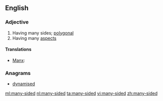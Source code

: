 ==English==

===Adjective===
{{en-adj|head=[[many]]-[[sided]]}}

# Having many sides; [[polygonal]]
# Having many [[aspect]]s

====Translations====
{{trans-top|having many sides}}
* [[Manx]]: {{t|gv|yl-heuagh}}
{{trans-mid}}
{{trans-bottom}}

===Anagrams===
* [[dynamised#English|dynamised]]

[[ml:many-sided]]
[[nl:many-sided]]
[[ta:many-sided]]
[[vi:many-sided]]
[[zh:many-sided]]